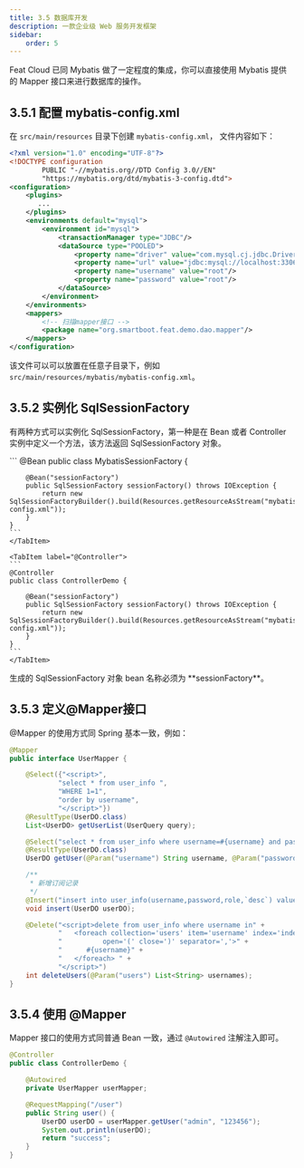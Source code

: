 ```yaml
---
title: 3.5 数据库开发
description: 一款企业级 Web 服务开发框架
sidebar:
    order: 5
---
```


Feat Cloud 已同 Mybatis 做了一定程度的集成，你可以直接使用 Mybatis 提供的 Mapper 接口来进行数据库的操作。

## 3.5.1 配置 mybatis-config.xml
在 `src/main/resources` 目录下创建 `mybatis-config.xml`， 文件内容如下：
```xml
<?xml version="1.0" encoding="UTF-8"?>
<!DOCTYPE configuration
        PUBLIC "-//mybatis.org//DTD Config 3.0//EN"
        "https://mybatis.org/dtd/mybatis-3-config.dtd">
<configuration>
    <plugins>
       ...
    </plugins>
    <environments default="mysql">
        <environment id="mysql">
            <transactionManager type="JDBC"/>
            <dataSource type="POOLED">
                <property name="driver" value="com.mysql.cj.jdbc.Driver"/>
                <property name="url" value="jdbc:mysql://localhost:3306/test?characterEncoding=utf-8"/>
                <property name="username" value="root"/>
                <property name="password" value="root"/>
            </dataSource>
        </environment>
    </environments>
    <mappers>
        <!-- 扫描mapper接口 -->
        <package name="org.smartboot.feat.demo.dao.mapper"/>
    </mappers>
</configuration>
```
该文件可以可以放置在任意子目录下，例如 `src/main/resources/mybatis/mybatis-config.xml`。

## 3.5.2 实例化 SqlSessionFactory
有两种方式可以实例化 SqlSessionFactory，第一种是在 Bean 或者 Controller 实例中定义一个方法，该方法返回 SqlSessionFactory 对象。

<Tabs>
    <TabItem label="@Bean">
    ```
    @Bean
    public class MybatisSessionFactory {

        @Bean("sessionFactory")
        public SqlSessionFactory sessionFactory() throws IOException {
            return new SqlSessionFactoryBuilder().build(Resources.getResourceAsStream("mybatis/mybatis-config.xml"));
        }
    }
    ```
    </TabItem>

    <TabItem label="@Controller">
    ```
    @Controller
    public class ControllerDemo {

        @Bean("sessionFactory")
        public SqlSessionFactory sessionFactory() throws IOException {
            return new SqlSessionFactoryBuilder().build(Resources.getResourceAsStream("mybatis/mybatis-config.xml"));
        }
    }
    ```
    </TabItem>
</Tabs>

<Aside>
   生成的 SqlSessionFactory 对象 bean 名称必须为 **sessionFactory**。
</Aside>

## 3.5.3 定义@Mapper接口
@Mapper 的使用方式同 Spring 基本一致，例如：
```java title="UserMapper.java"
@Mapper
public interface UserMapper {

    @Select({"<script>",
            "select * from user_info ",
            "WHERE 1=1",
            "order by username",
            "</script>"})
    @ResultType(UserDO.class)
    List<UserDO> getUserList(UserQuery query);

    @Select("select * from user_info where username=#{username} and password=#{password}")
    @ResultType(UserDO.class)
    UserDO getUser(@Param("username") String username, @Param("password") String password);

    /**
     * 新增订阅记录
     */
    @Insert("insert into user_info(username,password,role,`desc`) values(#{username},#{password},#{role},#{desc})")
    void insert(UserDO userDO);

    @Delete("<script>delete from user_info where username in" +
            "   <foreach collection='users' item='username' index='index'" +
            "          open='(' close=')' separator=','>" +
            "      #{username}" +
            "   </foreach> " +
            "</script>")
    int deleteUsers(@Param("users") List<String> usernames);
}
```

## 3.5.4 使用 @Mapper
Mapper 接口的使用方式同普通 Bean 一致，通过 `@Autowired` 注解注入即可。
```java title="ControllerDemo.java"
@Controller
public class ControllerDemo {

    @Autowired
    private UserMapper userMapper;

    @RequestMapping("/user")
    public String user() {
        UserDO userDO = userMapper.getUser("admin", "123456");
        System.out.println(userDO);
        return "success";
    }
}
```